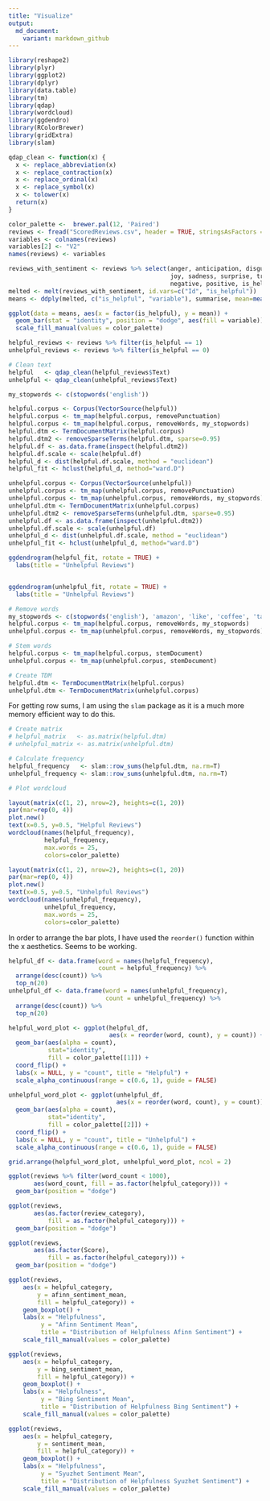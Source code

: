 ```yaml
---
title: "Visualize"
output: 
  md_document:
    variant: markdown_github
---
```


```r
library(reshape2)
library(plyr)
library(ggplot2)
library(dplyr)
library(data.table)
library(tm)
library(qdap)
library(wordcloud)
library(ggdendro)
library(RColorBrewer)
library(gridExtra)
library(slam)

qdap_clean <- function(x) {
  x <- replace_abbreviation(x)
  x <- replace_contraction(x)
  x <- replace_ordinal(x)
  x <- replace_symbol(x)
  x <- tolower(x)
  return(x)
}

color_palette <-  brewer.pal(12, 'Paired')
reviews <- fread("ScoredReviews.csv", header = TRUE, stringsAsFactors = FALSE)
variables <- colnames(reviews)
variables[2] <- "V2"
names(reviews) <- variables

reviews_with_sentiment <- reviews %>% select(anger, anticipation, disgust, fear,
                                             joy, sadness, surprise, trust,
                                             negative, positive, is_helpful, Id)
melted <- melt(reviews_with_sentiment, id.vars=c("Id", "is_helpful"))
means <- ddply(melted, c("is_helpful", "variable"), summarise, mean=mean(value))
```

```r
ggplot(data = means, aes(x = factor(is_helpful), y = mean)) +
  geom_bar(stat = "identity", position = "dodge", aes(fill = variable)) +
  scale_fill_manual(values = color_palette)
```

```r
helpful_reviews <- reviews %>% filter(is_helpful == 1)
unhelpful_reviews <- reviews %>% filter(is_helpful == 0)

# Clean text
helpful   <- qdap_clean(helpful_reviews$Text)
unhelpful <- qdap_clean(unhelpful_reviews$Text)

my_stopwords <- c(stopwords('english'))

helpful.corpus <- Corpus(VectorSource(helpful))
helpful.corpus <- tm_map(helpful.corpus, removePunctuation)
helpful.corpus <- tm_map(helpful.corpus, removeWords, my_stopwords)
helpful.dtm <- TermDocumentMatrix(helpful.corpus)
helpful.dtm2 <- removeSparseTerms(helpful.dtm, sparse=0.95)
helpful.df <- as.data.frame(inspect(helpful.dtm2))
helpful.df.scale <- scale(helpful.df)
helpful_d <- dist(helpful.df.scale, method = "euclidean")
helpful_fit <- hclust(helpful_d, method="ward.D")

unhelpful.corpus <- Corpus(VectorSource(unhelpful))
unhelpful.corpus <- tm_map(unhelpful.corpus, removePunctuation)
unhelpful.corpus <- tm_map(unhelpful.corpus, removeWords, my_stopwords)
unhelpful.dtm <- TermDocumentMatrix(unhelpful.corpus)
unhelpful.dtm2 <- removeSparseTerms(unhelpful.dtm, sparse=0.95)
unhelpful.df <- as.data.frame(inspect(unhelpful.dtm2))
unhelpful.df.scale <- scale(unhelpful.df)
unhelpful_d <- dist(unhelpful.df.scale, method = "euclidean")
unhelpful_fit <- hclust(unhelpful_d, method="ward.D")
```

```r
ggdendrogram(helpful_fit, rotate = TRUE) +
  labs(title = "Unhelpful Reviews")


ggdendrogram(unhelpful_fit, rotate = TRUE) +
  labs(title = "Unhelpful Reviews")
```

```r
# Remove words
my_stopwords <- c(stopwords('english'), 'amazon', 'like', 'coffee', 'taste', 'food', 'will', 'flavor', 'product', 'one', 'can', 'just', 'good', 'really', 'tea', 'much', 'love', 'also', 'great', 'tried', 'get', 'use', 'time', 'even', 'try', 'now', 'make', 'little', 'buy', 'better', 'well', 'way', 'water', 'cup', 'price', 'made', 'found', 'find', 'first', 'eat', 'dog', 'chocolate', 'box', 'bought', 'bag', 'tastes', 'best', 'used', 'two', 'think', 'thought', 'sweet', 'sugar', 'still', 'know', 'drink', 'dot')
helpful.corpus <- tm_map(helpful.corpus, removeWords, my_stopwords)
unhelpful.corpus <- tm_map(unhelpful.corpus, removeWords, my_stopwords)

# Stem words
helpful.corpus <- tm_map(helpful.corpus, stemDocument)
unhelpful.corpus <- tm_map(unhelpful.corpus, stemDocument)

# Create TDM
helpful.dtm <- TermDocumentMatrix(helpful.corpus)
unhelpful.dtm <- TermDocumentMatrix(unhelpful.corpus)
```

For getting row sums, I am using the `slam` package as it is a much more memory efficient way to do this.

```r
# Create matrix
# helpful_matrix   <- as.matrix(helpful.dtm)
# unhelpful_matrix <- as.matrix(unhelpful.dtm)

# Calculate frequency
helpful_frequency   <- slam::row_sums(helpful.dtm, na.rm=T)
unhelpful_frequency <- slam::row_sums(unhelpful.dtm, na.rm=T)
```


```r
# Plot wordcloud

layout(matrix(c(1, 2), nrow=2), heights=c(1, 20))
par(mar=rep(0, 4))
plot.new()
text(x=0.5, y=0.5, "Helpful Reviews")
wordcloud(names(helpful_frequency),
          helpful_frequency,
          max.words = 25,
          colors=color_palette)

layout(matrix(c(1, 2), nrow=2), heights=c(1, 20))
par(mar=rep(0, 4))
plot.new()
text(x=0.5, y=0.5, "Unhelpful Reviews")
wordcloud(names(unhelpful_frequency),
          unhelpful_frequency,
          max.words = 25,
          colors=color_palette)
```


In order to arrange the bar plots, I have used the `reorder()` function within the x aesthetics. Seems to be working.

```r
helpful_df <- data.frame(word = names(helpful_frequency),
                         count = helpful_frequency) %>%
  arrange(desc(count)) %>%
  top_n(20)
unhelpful_df <- data.frame(word = names(unhelpful_frequency),
                           count = unhelpful_frequency) %>%
  arrange(desc(count)) %>%
  top_n(20)

helpful_word_plot <- ggplot(helpful_df,
                            aes(x = reorder(word, count), y = count)) +
  geom_bar(aes(alpha = count),
           stat="identity",
           fill = color_palette[[1]]) +
  coord_flip() +
  labs(x = NULL, y = "count", title = "Helpful") +
  scale_alpha_continuous(range = c(0.6, 1), guide = FALSE)

unhelpful_word_plot <- ggplot(unhelpful_df,
                              aes(x = reorder(word, count), y = count)) +
  geom_bar(aes(alpha = count),
           stat="identity",
           fill = color_palette[[2]]) +
  coord_flip() +
  labs(x = NULL, y = "count", title = "Unhelpful") +
  scale_alpha_continuous(range = c(0.6, 1), guide = FALSE)

grid.arrange(helpful_word_plot, unhelpful_word_plot, ncol = 2)
```

```r
ggplot(reviews %>% filter(word_count < 1000),
       aes(word_count, fill = as.factor(helpful_category))) +
  geom_bar(position = "dodge")
```


```r
ggplot(reviews,
       aes(as.factor(review_category),
           fill = as.factor(helpful_category))) +
  geom_bar(position = "dodge")

ggplot(reviews,
       aes(as.factor(Score),
           fill = as.factor(helpful_category))) +
  geom_bar(position = "dodge")
```

```r
ggplot(reviews,
    aes(x = helpful_category,
        y = afinn_sentiment_mean,
        fill = helpful_category)) +
    geom_boxplot() +
    labs(x = "Helpfulness",
         y = "Afinn Sentiment Mean",
         title = "Distribution of Helpfulness Afinn Sentiment") +
    scale_fill_manual(values = color_palette)

ggplot(reviews,
    aes(x = helpful_category,
        y = bing_sentiment_mean,
        fill = helpful_category)) +
    geom_boxplot() +
    labs(x = "Helpfulness",
         y = "Bing Sentiment Mean",
         title = "Distribution of Helpfulness Bing Sentiment") +
    scale_fill_manual(values = color_palette)

ggplot(reviews,
    aes(x = helpful_category,
        y = sentiment_mean,
        fill = helpful_category)) +
    geom_boxplot() +
    labs(x = "Helpfulness",
         y = "Syuzhet Sentiment Mean",
         title = "Distribution of Helpfulness Syuzhet Sentiment") +
    scale_fill_manual(values = color_palette)
```
